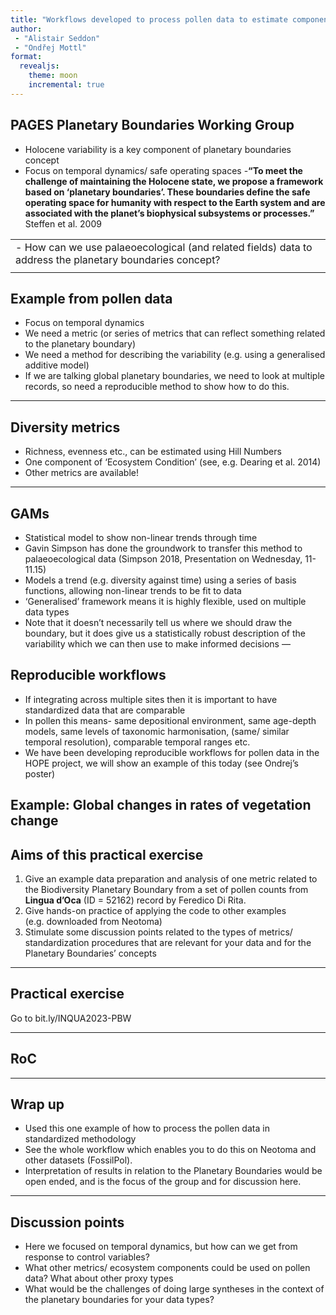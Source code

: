 ```yaml
---
title: "Workflows developed to process pollen data to estimate components of ecosystem change"
author: 
 - "Alistair Seddon"
 - "Ondřej Mottl" 
format: 
  revealjs:
    theme: moon
    incremental: true 
---
```


## PAGES Planetary Boundaries Working Group
-	Holocene variability is a key component of planetary boundaries concept
-	Focus on temporal dynamics/ safe operating spaces
-**"To meet the challenge of maintaining the Holocene state, we propose a framework based on 'planetary boundaries'. These boundaries define the safe operating space for humanity with respect to the Earth system and are associated with the planet's biophysical subsystems or processes."** Steffen et al. 2009 

---
-	How can we use palaeoecological (and related fields) data to address the planetary boundaries concept?
<!-- Add figure: Fig_Dearing_regional_operating_spaces.jpeg -->
---

## Example from pollen data
- Focus on temporal dynamics
-	We need a metric (or series of metrics that can reflect something related to the planetary boundary)
-	We need a method for describing the variability (e.g. using a generalised additive model)
-	If we are talking global planetary boundaries, we need to look at multiple records, so need a reproducible method to show how to do this.

---

## Diversity metrics 
-	Richness, evenness etc., can be estimated using Hill Numbers
-	One component of 'Ecosystem Condition' (see, e.g. Dearing et al. 2014)
-	Other metrics are available!
<!-- Add figure: Fig_Dearing_regional_operating_spaces.jpeg -->

---

## GAMs
-	Statistical model to show non-linear trends through time
-	Gavin Simpson has done the groundwork to transfer this method to palaeoecological data (Simpson 2018, Presentation on Wednesday, 11-11.15)
-	Models a trend (e.g. diversity against time) using a series of basis functions, allowing non-linear trends to be fit to data
-	‘Generalised’ framework means it is highly flexible, used on multiple data types
-	Note that it doesn’t necessarily tell us where we should draw the boundary, but it does give us a statistically robust description of the variability which we can then use to make informed decisions
<!-- add figure: Fig_simpson_gams.jpeg -->
---

## Reproducible workflows
-	If integrating across multiple sites then it is important to have standardized data that are comparable
-	In pollen this means- same depositional environment, same age-depth models, same levels of taxonomic harmonisation, (same/ similar temporal resolution), comparable temporal ranges etc.
-	We have been developing reproducible workflows for pollen data in the HOPE project, we will show an example of this today (see Ondrej's poster)

<!-- add figure: FossilPoll -->
---

## Example: Global changes in rates of vegetation change
<!-- add figure: Fi_RoC.jpeg -->
---

## Aims of this practical exercise
1.	Give an example data preparation and analysis of one metric related to the Biodiversity Planetary Boundary from a set of pollen counts from **Lingua d'Oca** (ID = 52162) record by Feredico Di Rita.
2.	Give hands-on practice of applying the code to other examples (e.g. downloaded from Neotoma)
3.	Stimulate some discussion points related to the types of metrics/ standardization procedures that are relevant for your data and for the Planetary Boundaries' concepts

---

## Practical exercise

Go to bit.ly/INQUA2023-PBW

---

## RoC

---

## Wrap up
-	Used this one  example of how to process the pollen data in standardized methodology
-	See the whole workflow which enables you to do this on Neotoma and other datasets (FossilPol).
-	Interpretation of results in relation to the Planetary Boundaries would be open ended, and is the focus of the group and for discussion here.

---

## Discussion points
- Here we focused on temporal dynamics, but how can we get from response to control variables?
-	What other metrics/ ecosystem components could be used on pollen data? What about other proxy types
-	What would be the challenges of doing large syntheses in the context of the planetary boundaries for your data types?
<!-- Add figure: Fig-response_control_variables.jpeg -->

